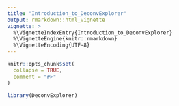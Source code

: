 ```yaml
---
title: "Introduction_to_DeconvExplorer"
output: rmarkdown::html_vignette
vignette: >
  %\VignetteIndexEntry{Introduction_to_DeconvExplorer}
  %\VignetteEngine{knitr::rmarkdown}
  %\VignetteEncoding{UTF-8}
---
```


```r
knitr::opts_chunk$set(
  collapse = TRUE,
  comment = "#>"
)
```

```r
library(DeconvExplorer)
```
